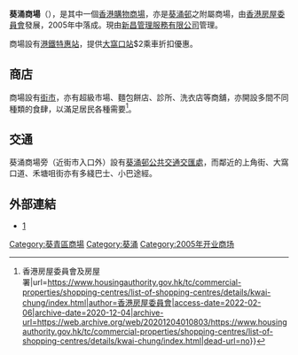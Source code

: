 {{distinguish|葵涌廣場|葵涌中心商場}}
{{infobox shopping mall 
  | shopping_mall_name = Kwai Chung Shopping Centre<br>葵涌商場
  | image = 
  | caption = 
  | location = [[香港|香港]][[新界|新界]][[葵涌|葵涌]][[葵涌邨|葵涌邨]][[上角街|上角街]]
  | opening_date = 2005年
  | manager = [[新昌管理服務有限公司|新昌管理服務有限公司]]
  | architect = 
  | owner = [[香港房屋委員會|香港房屋委員會]]
  | number_of_stores = 
  | number_of_anchors = 
  | parking = 
  | floor_area = 5,862平方米
  | floors = 3
  | website = 
}}
'''葵涌商場'''（{{lang-en|'''Kwai Chung Shopping Centre'''}}），是其中一個[[香港|香港]][[購物商場|購物商場]]，亦是[[葵涌邨|葵涌邨]]之附屬商場，由[[香港房屋委員會|香港房屋委員會]]發展，2005年中落成。現由[[新昌管理服務有限公司|新昌管理服務有限公司]]管理。

商場設有[[港鐵特惠站|港鐵特惠站]]，提供[[大窩口站|大窩口站]]$2乘車折扣優惠。

==商店==
商場設有[[街市|街市]]，亦有超級市場、麵包餅店、診所、洗衣店等商舖，亦開設多間不同種類的食肆，以滿足居民各種需要<ref>{{Cite web|title=詳情 {{!}} 香港房屋委員會及房屋署|url=https://www.housingauthority.gov.hk/tc/commercial-properties/shopping-centres/list-of-shopping-centres/details/kwai-chung/index.html|author=香港房屋委員會|access-date=2022-02-06|archive-date=2020-12-04|archive-url=https://web.archive.org/web/20201204010803/https://www.housingauthority.gov.hk/tc/commercial-properties/shopping-centres/list-of-shopping-centres/details/kwai-chung/index.html|dead-url=no}}</ref>。

==交通==
{{參見|葵涌邨#交通}}
葵涌商場旁（近街市入口外）設有[[葵涌邨公共交通交匯處|葵涌邨公共交通交匯處]]，而鄰近的上角街、大窩口道、禾塘咀街亦有多綫巴士、小巴途經。

==外部連結==

* [http://www.housingauthority.gov.hk/tc/commercial-properties/shopping-centres/list-of-shopping-centres/details/kwai-chung/index.html葵涌商場]

[[Category:葵青區商場|Category:葵青區商場]]
[[Category:葵涌|Category:葵涌]]

{{香港房屋委員會商場}}
[[Category:2005年开业商场|Category:2005年开业商场]]